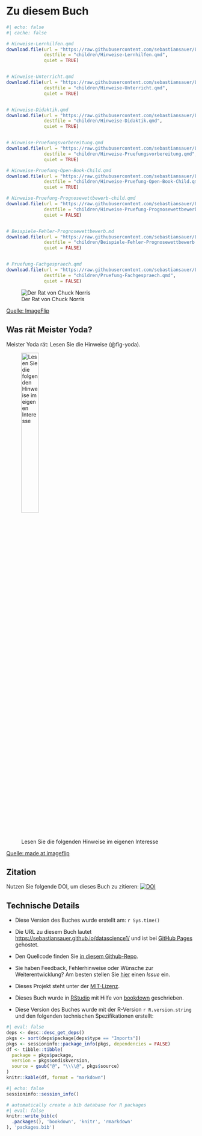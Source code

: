 # Zu diesem Buch 



```r
#| echo: false
#| cache: false

# Hinweise-Lernhilfen.qmd
download.file(url = "https://raw.githubusercontent.com/sebastiansauer/Lehre/main/Hinweise/Hinweise-Lernhilfen.qmd",
              destfile = "children/Hinweise-Lernhilfen.qmd",
              quiet = TRUE)


# Hinweise-Unterricht.qmd
download.file(url = "https://raw.githubusercontent.com/sebastiansauer/Lehre/main/Hinweise/Hinweise-Unterricht.qmd",
              destfile = "children/Hinweise-Unterricht.qmd",
              quiet = TRUE)


# Hinweise-Didaktik.qmd 
download.file(url = "https://raw.githubusercontent.com/sebastiansauer/Lehre/main/Hinweise/Hinweise-Didaktik.qmd",
              destfile = "children/Hinweise-Didaktik.qmd",
              quiet = TRUE)


# Hinweise-Pruefungsvorbereitung.qmd
download.file(url = "https://raw.githubusercontent.com/sebastiansauer/Lehre/main/Hinweise/Hinweise-Pruefungsvorbereitung.qmd",
              destfile = "children/Hinweise-Pruefungsvorbereitung.qmd",
              quiet = TRUE)

# Hinweise-Pruefung-Open-Book-Child.qmd
download.file(url = "https://raw.githubusercontent.com/sebastiansauer/Lehre/main/Hinweise/Hinweise-Pruefung-Open-Book-Child.qmd",
              destfile = "children/Hinweise-Pruefung-Open-Book-Child.qmd",
              quiet = TRUE)

# Hinweise-Pruefung-Prognosewettbewerb-child.qmd
download.file(url = "https://raw.githubusercontent.com/sebastiansauer/Lehre/main/Hinweise/Prognosewettbewerb/Hinweise-Pruefung-Prognosewettbewerb-child.qmd",
              destfile = "children/Hinweise-Pruefung-Prognosewettbewerb-child.qmd",
              quiet = FALSE)


# Beispiele-Fehler-Prognosewettbewerb.md
download.file(url = "https://raw.githubusercontent.com/sebastiansauer/Lehre/main/Hinweise/Prognosewettbewerb/Beispiele-Fehler-Prognosewettbewerb.md",
              destfile = "children/Beispiele-Fehler-Prognosewettbewerb.md",
              quiet = FALSE)


# Pruefung-Fachgespraech.qmd
download.file(url = "https://raw.githubusercontent.com/sebastiansauer/Lehre/main/Hinweise/Pruefung-Fachgespraech.qmd",
              destfile = "children/Pruefung-Fachgespraech.qmd",
              quiet = FALSE)

```






![Der Rat von Chuck Norris](img/689g8g.jpg)

[Quelle: ImageFlip](https://i.imgflip.com/689g8g.jpg)

## Was rät Meister Yoda?


Meister Yoda rät: Lesen Sie die Hinweise (@fig-yoda).

![Lesen Sie die folgenden Hinweise im eigenen Interesse](img/yoda.jpg){#fig-yoda width="33%"}

:::{.xsmall}
[Quelle: made at imageflip]("https://imgflip.com/memegenerator")
:::



## Zitation

Nutzen Sie folgende DOI, um dieses Buch zu zitieren: [![DOI](https://zenodo.org/badge/461950782.svg)](https://zenodo.org/badge/latestdoi/461950782)









## Technische Details



- Diese Version des Buches wurde erstellt am: `r Sys.time()`

- Die URL zu diesem Buch lautet <https://sebastiansauer.github.io/datascience1/> und ist bei [GitHub Pages](https://pages.github.com/) gehostet.

- Den Quellcode finden Sie [in diesem Github-Repo](https://github.com/sebastiansauer/datascience1).

- Sie haben Feedback, Fehlerhinweise oder Wünsche zur Weiterentwicklung? Am besten stellen Sie  [hier](https://github.com/sebastiansauer/datascience1/issues) einen *Issue*  ein.

- Dieses Projekt steht unter der [MIT-Lizenz](https://github.com/sebastiansauer/datascience1/blob/main/LICENSE). 

- Dieses Buch wurde in [RStudio](http://www.rstudio.com/ide/) mit Hilfe von [bookdown](http://bookdown.org/) geschrieben. 

- Diese Version des Buches wurde mit der R-Version `r R.version.string` und den folgenden technischen Spezifikationen erstellt:

```r
#| eval: false
deps <- desc::desc_get_deps()
pkgs <- sort(deps$package[deps$type == "Imports"])
pkgs <- sessioninfo::package_info(pkgs, dependencies = FALSE)
df <- tibble::tibble(
  package = pkgs$package,
  version = pkgs$ondiskversion,
  source = gsub("@", "\\\\@", pkgs$source)
)
knitr::kable(df, format = "markdown")
```

```r
#| echo: false
sessioninfo::session_info()
```





```r
# automatically create a bib database for R packages
#| eval: false
knitr::write_bib(c(
  .packages(), 'bookdown', 'knitr', 'rmarkdown'
), 'packages.bib')
```

